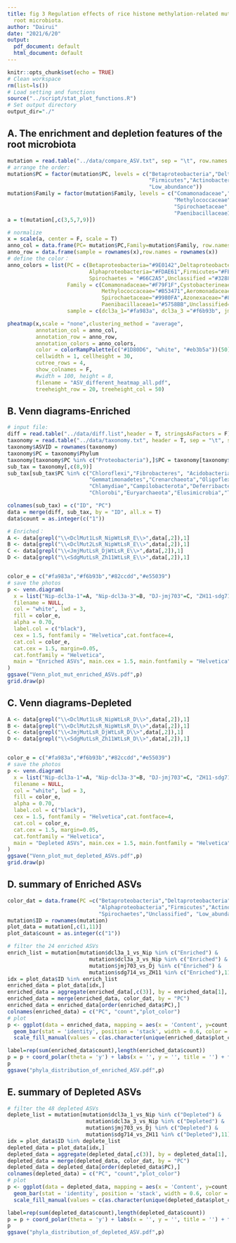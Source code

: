 ```yaml
---
title: fig 3 Regulation effects of rice histone methylation-related mutations on the
  root microbiota.
author: "Dairui"
date: "2021/6/20"
output:
  pdf_document: default
  html_document: default
---
```


```r
knitr::opts_chunk$set(echo = TRUE)
# Clean workspace
rm(list=ls()) 
# Load setting and functions
source("../script/stat_plot_functions.R")
# Set output directory
output_dir="./"
```


## A. The enrichment and depletion features of the root microbiota
```r
mutation = read.table("../data/compare_ASV.txt", sep = "\t", row.names = 1, header = T)
# arrange the order:
mutation$PC = factor(mutation$PC, levels = c("Betaproteobacteria","Deltaproteobacteria","Gammaproteobacteria","Alphaproteobacteria",
                                             "Firmicutes","Actinobacteria","Bacteroidetes","Spirochaetes","Unclassified", 
                                             "Low_abundance"))
mutation$Family = factor(mutation$Family, levels = c("Comamonadaceae","Cystobacterineae","Gallionellaceae","Sterolibacteriaceae",
                                                     "Methylococcaceae","Aeromonadaceae","Clostridiaceae1","Bradyrhizobiaceae",
                                                     "Spirochaetaceae","Azonexaceae","Methylophilaceae","Chromobacteriaceae",
                                                     "Paenibacillaceae1","Unclassified","Low_abundance"))
a = t(mutation[,c(3,5,7,9)])

# normalize
x = scale(a, center = F, scale = T)
anno_col = data.frame(PC= mutation$PC,Family=mutation$Family, row.names = rownames(mutation))
anno_row = data.frame(sample = rownames(x),row.names = rownames(x))
# define the color：
anno_colors = list(PC = c(Betaproteobacteria="#9E0142",Deltaproteobacteria="#D53E4F",Gammaproteobacteria="#F46D43",
                          Alphaproteobacteria="#FDAE61",Firmicutes="#FEE08B",Actinobacteria="#E6F598",Bacteroidetes="#ABDDA4",
                          Spirochaetes = "#66C2A5",Unclassified ="#3288BD",Low_abundance ="#5E4FA2"),
                   Family = c(Comamonadaceae="#F79F1F",Cystobacterineae="#A3CB38",Gallionellaceae="#1289A7",Sterolibacteriaceae="#D980FA",
                              Methylococcaceae="#B53471",Aeromonadaceae="#EE5A24",Clostridiaceae1="#009432",Bradyrhizobiaceae="#0652DD",
                              Spirochaetaceae="#9980FA",Azonexaceae="#833471",Methylophilaceae="#FFC312",Chromobacteriaceae="#006266",
                              Paenibacillaceae1="#5758BB",Unclassified="#CCCCCC",Low_abundance="#999999"),
                   sample = c(dcl3a_1="#fa983a", dcl3a_3 ="#f6b93b", jmj703="#82ccdd", sdg714="#e55039"))

pheatmap(x,scale = "none",clustering_method = "average",
         annotation_col = anno_col,
         annotation_row = anno_row,
         annotation_colors = anno_colors,
         color = colorRampPalette(c("#1D80D6", "white", "#eb3b5a"))(50),
         cellwidth = 1, cellheight = 30,
         cutree_rows = 4,
         show_colnames = F,
         #width = 100, height = 8,
         filename = "ASV_different_heatmap_all.pdf",
         treeheight_row = 20, treeheight_col = 50)
```


## B. Venn diagrams-Enriched
```r
# input file:
diff = read.table("../data/diff.list",header = T, stringsAsFactors = F)
taxonomy = read.table("../data/taxonomy.txt", header = T, sep = "\t", stringsAsFactors = F)
taxonomy$ASVID = rownames(taxonomy)
taxonomy$PC = taxonomy$Phylum
taxonomy[taxonomy$PC %in% c("Proteobacteria"),]$PC = taxonomy[taxonomy$PC %in% c("Proteobacteria"),]$Class
sub_tax = taxonomy[,c(8,9)]
sub_tax[sub_tax$PC %in% c("Chloroflexi","Fibrobacteres", "Acidobacteria","Nitrospirae","Fusobacteria","Verrucomicrobia","Ignavibacteriae",
                          "Gemmatimonadetes","Crenarchaeota","Oligoflexia","Deinococcus-Thermus","Armatimonadetes","Planctomycetes",
                          "Chlamydiae","Campilobacterota","Deferribacteres","Rhodothermaeota","Kiritimatiellaeota","Abditibacteriota",
                          "Chlorobi","Euryarchaeota","Elusimicrobia","Thermotogae","Zetaproteobacteria"),]$PC = c("Low abundance")

colnames(sub_tax) = c("ID", "PC")
data = merge(diff, sub_tax, by = "ID", all.x = T)
data$count = as.integer(c("1"))

# Enriched：
A <- data[grepl("\\<DclMut1LsR_NipWtLsR_E\\>",data[,2]),1]
B <- data[grepl("\\<DclMut2LsR_NipWtLsR_E\\>",data[,2]),1]
C <- data[grepl("\\<JmjMutLsR_DjWtLsR_E\\>",data[,2]),1]
D <- data[grepl("\\<SdgMutLsR_Zh11WtLsR_E\\>",data[,2]),1]


color_e = c("#fa983a","#f6b93b","#82ccdd","#e55039")
# save the photos
p <- venn.diagram( 
  x = list("Nip-dcl3a-1"=A, "Nip-dcl3a-3"=B, "DJ-jmj703"=C, "ZH11-sdg714"=D),
  filename = NULL, 
  col = "white", lwd = 3, 
  fill = color_e,
  alpha = 0.70,
  label.col = c("black"),
  cex = 1.5, fontfamily = "Helvetica",cat.fontface=4,
  cat.col = color_e, 
  cat.cex = 1.5, margin=0.05, 
  cat.fontfamily = "Helvetica",
  main = "Enriched ASVs", main.cex = 1.5, main.fontfamily = "Helvetica"
)
ggsave("Venn_plot_mut_enriched_ASVs.pdf",p)
grid.draw(p)
```


## C. Venn diagrams-Depleted
```r
A <- data[grepl("\\<DclMut1LsR_NipWtLsR_D\\>",data[,2]),1]
B <- data[grepl("\\<DclMut2LsR_NipWtLsR_D\\>",data[,2]),1]
C <- data[grepl("\\<JmjMutLsR_DjWtLsR_D\\>",data[,2]),1]
D <- data[grepl("\\<SdgMutLsR_Zh11WtLsR_D\\>",data[,2]),1]


color_e = c("#fa983a","#f6b93b","#82ccdd","#e55039")
# save the photos
p <- venn.diagram( 
  x = list("Nip-dcl3a-1"=A, "Nip-dcl3a-3"=B, "DJ-jmj703"=C, "ZH11-sdg714"=D),
  filename = NULL, 
  col = "white", lwd = 3, 
  fill = color_e,
  alpha = 0.70,
  label.col = c("black"),
  cex = 1.5, fontfamily = "Helvetica",cat.fontface=4,
  cat.col = color_e, 
  cat.cex = 1.5, margin=0.05, 
  cat.fontfamily = "Helvetica",
  main = "Depleted ASVs", main.cex = 1.5, main.fontfamily = "Helvetica"
)
ggsave("Venn_plot_mut_depleted_ASVs.pdf",p)
grid.draw(p)

```


## D. summary of Enriched ASVs
```r
color_dat = data.frame(PC =c("Betaproteobacteria","Deltaproteobacteria","Gammaproteobacteria",
                             "Alphaproteobacteria","Firmicutes","Actinobacteria","Bacteroidetes",
                             "Spirochaetes","Unclassified", "Low_abundance" ) , plot_color = brewer.pal(10, "Spectral"))
mutation$ID = rownames(mutation)
plot_data = mutation[,c(1,11)]
plot_data$count = as.integer(c("1"))

# filter the 24 enriched ASVs
enrich_list = mutation[mutation$dcl3a_1_vs_Nip %in% c("Enriched") & 
                          mutation$dcl3a_3_vs_Nip %in% c("Enriched") & 
                          mutation$jmj703_vs_Dj %in% c("Enriched") &
                          mutation$sdg714_vs_ZH11 %in% c("Enriched"),11]
idx = plot_data$ID %in% enrich_list
enriched_data = plot_data[idx,]
enriched_data = aggregate(enriched_data[,c(3)], by = enriched_data[1], FUN =sum)
enriched_data = merge(enriched_data, color_dat, by = "PC")
enriched_data = enriched_data[order(enriched_data$PC),]
colnames(enriched_data) = c("PC", "count","plot_color")
# plot
p <- ggplot(data = enriched_data, mapping = aes(x = 'Content', y=count, fill = PC))+ 
  geom_bar(stat = 'identity', position = 'stack', width = 0.6, color = "white")+
  scale_fill_manual(values = c(as.character(unique(enriched_data$plot_color)))) 

label=rep(sum(enriched_data$count),length(enriched_data$count))
p = p + coord_polar(theta = 'y') + labs(x = '', y = '', title = '') + theme(axis.text = element_blank()) + theme(axis.ticks = element_blank()) + geom_text(aes(x = 0, label = label), size = 8) + theme(panel.background=element_blank(),panel.grid=element_blank())
p
ggsave("phyla_distribution_of_enriched_ASV.pdf",p)
```

## E. summary of Depleted ASVs
```r
# filter the 48 depleted ASVs
deplete_list = mutation[mutation$dcl3a_1_vs_Nip %in% c("Depleted") & 
                         mutation$dcl3a_3_vs_Nip %in% c("Depleted") & 
                         mutation$jmj703_vs_Dj %in% c("Depleted") &
                         mutation$sdg714_vs_ZH11 %in% c("Depleted"),11]
idx = plot_data$ID %in% deplete_list
depleted_data = plot_data[idx,]
depleted_data = aggregate(depleted_data[,c(3)], by = depleted_data[1], FUN =sum)
depleted_data = merge(depleted_data, color_dat, by = "PC")
depleted_data = depleted_data[order(depleted_data$PC),]
colnames(depleted_data) = c("PC", "count","plot_color")
# plot
p <- ggplot(data = depleted_data, mapping = aes(x = 'Content', y=count, fill = PC))+ 
  geom_bar(stat = 'identity', position = 'stack', width = 0.6, color = "white")+
  scale_fill_manual(values = c(as.character(unique(depleted_data$plot_color)))) 

label=rep(sum(depleted_data$count),length(depleted_data$count))
p = p + coord_polar(theta = 'y') + labs(x = '', y = '', title = '') + theme(axis.text = element_blank()) + theme(axis.ticks = element_blank()) + geom_text(aes(x = 0, label = label), size = 8) + theme(panel.background=element_blank(),panel.grid=element_blank())
p
ggsave("phyla_distribution_of_depleted_ASV.pdf",p)
```

